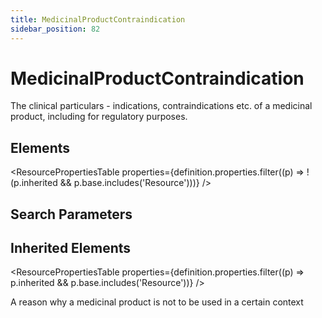 ```yaml
---
title: MedicinalProductContraindication
sidebar_position: 82
---
```



# MedicinalProductContraindication

The clinical particulars - indications, contraindications etc. of a medicinal product, including for regulatory purposes.

<Tabs queryString="section">
  <TabItem value="schema" label="Schema" default>

## Elements

<ResourcePropertiesTable
  properties={definition.properties.filter((p) => !(p.inherited && p.base.includes('Resource')))}
/>

## Search Parameters

<SearchParamsTable searchParams={definition.searchParameters} />

## Inherited Elements

<ResourcePropertiesTable properties={definition.properties.filter((p) => p.inherited && p.base.includes('Resource'))} />

  </TabItem>
  <TabItem value="usage" label="Usage">
<div> <a name="scope"></a> <p> A reason why a medicinal product is not to be used in a certain context </p> </div>
  </TabItem>

</Tabs>
